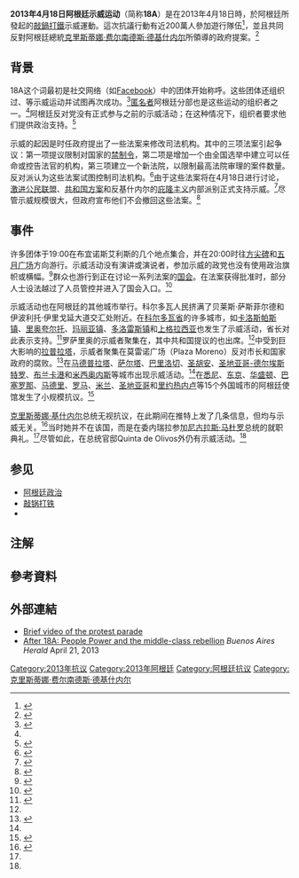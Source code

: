 {{Infobox historical event
| Event_Name = 18A
| Image_Name = 18A.JPG
| Imagesize = 
| Image_Alt = 
| Image_Caption = 
| Thumb_Time = 
| AKA = 
| Participants = 
| Location = [[阿根廷|阿根廷]]
| Date = {{Start date|2013|04|18}}
| nongregorian = 
| Deaths = 
| Result = 
| URL = 
| type = [[敲锅打铁|敲锅打铁]]、[[示威|示威]]
}}

'''2013年4月18日阿根廷示威运动'''（简称'''18A'''{{NoteTag|18A是18 de Abril（4月18日）的简写}}）是在2013年4月18日時，於阿根廷所發起的[[敲鍋打鐵|敲鍋打鐵]]示威運動。這次抗議行動有近200萬人參加遊行隊伍<ref>{{cite web|url= http://www.lanacion.com.ar/1574199-pocos-se-animaron-a-dar-cifras|title= Pocos se animaron a dar cifras|trans_title= Few people give numbers|language= es|author= |date= April 19, 2013|work= |publisher= La Nación|accessdate= April 22, 2013|archive-date= 2014-02-22|archive-url= https://web.archive.org/web/20140222063739/http://www.lanacion.com.ar/1574199-pocos-se-animaron-a-dar-cifras|dead-url= no}}</ref>，並且共同反對阿根廷總統[[克里斯蒂娜·费尔南德斯·德基什内尔|克里斯蒂娜·费尔南德斯·德基什内尔]]所領導的政府提案。<ref>{{cite web|url= http://www.lanacion.com.ar/1574237-18-a-una-multitud-volvio-a-las-calles-en-la-mayor-protesta-contra-el-gobierno|title= Una multitud volvió a las calles en la mayor protesta contra el Gobierno|trans_title= A multitude returned to the streets in the highest protest against the government|language= es|author= Laura Serra|date= April 19, 2013|work= |publisher= La Nación|accessdate= April 22, 2013|archive-date= 2018-01-30|archive-url= https://web.archive.org/web/20180130005955/http://www.lanacion.com.ar/1574237-18-a-una-multitud-volvio-a-las-calles-en-la-mayor-protesta-contra-el-gobierno|dead-url= no}}</ref>

== 背景 ==
18A这个词最初是社交网络（如[[Facebook|Facebook]]）中的团体开始称呼。这些团体还组织过{{Translink|en|8N}}、{{Translink|en|September 2012 cacerolazo in Argentina|2012年9月阿根廷示威|13S}}等示威运动并试图再次成功。<ref name="redes">{{cite web|title=En las redes sociales, crece la convocatoria para la protesta del 18A|url=http://www.lanacion.com.ar/1571591-cacerolazo-18-a-cristina|accessdate=April 20, 2013|author=|date=April 11, 2013|work=|publisher=La Nación|language=es|trans-title=In social networks grow the calling for the 18A|archive-date=2014-09-17|archive-url=https://web.archive.org/web/20140917021400/http://www.lanacion.com.ar/1571591-cacerolazo-18-a-cristina}}</ref>[[匿名者|匿名者]]阿根廷分部也是这些运动的组织者之一。<ref name="redes" />阿根廷反对党没有正式参与之前的示威活动；在这种情况下，组织者要求他们提供政治支持。<ref>{{cite web|title=Invitación de los caceroleros a compartir la marcha del 18-A|url=http://www.lanacion.com.ar/1571982-invitacion-de-los-caceroleros-a-compartir-la-marcha-del-18-a|accessdate=April 20, 2013|author=|date=April 12, 2013|work=|publisher=La Nación|language=es|trans-title=Invitation of the caceroleros to share the 18A march|archive-date=2013-04-20|archive-url=https://web.archive.org/web/20130420020316/http://www.lanacion.com.ar/1571982-invitacion-de-los-caceroleros-a-compartir-la-marcha-del-18-a}}</ref>

示威的起因是时任政府提出了一些法案来修改司法机构。其中的三项法案引起争议：第一项提议限制对国家的[[禁制令|禁制令]]，第二项是增加一个由全国选举中建立可以任命或控告法官的机构，第三项建立一个新法院，以限制最高法院审理的案件数量。反对派认为这些法案试图控制司法机构。<ref>{{cite web|title=Duro documento de la oposición en contra de la reforma judicial|url=http://www.lanacion.com.ar/1571981-duro-documento-de-la-oposicion-en-contra-de-la-reforma-judicial|accessdate=April 20, 2013|author=Laura Serra|date=April 12, 2013|work=|publisher=La Nación|language=es|trans-title=Harsh document of the opposition against the judiciary amendment|archive-date=2018-10-09|archive-url=https://web.archive.org/web/20181009005045/https://www.lanacion.com.ar/1571981-duro-documento-de-la-oposicion-en-contra-de-la-reforma-judicial}}</ref>由于这些法案将在4月18日进行讨论，[[激进公民联盟|激进公民联盟]]、[[共和国方案|共和国方案]]和反基什内尔的[[庇隆主义|庇隆主义]]内部派别正式支持示威。<ref>{{cite web|title=Macristas, radicales y aliados convocan a sumarse para el cacerolazo del 18A|url=http://www.lanacion.com.ar/1572245-macristas-radicales-y-aliados-convocan-a-sumarse-para-el-cacerolazo-del-18a|accessdate=April 20, 2013|author=|date=April 12, 2013|work=|publisher=La Nación|language=es|trans-title=Macrists, radicals and allies call to join the 18A cacerolazo|archive-date=2014-11-29|archive-url=https://web.archive.org/web/20141129042154/http://www.lanacion.com.ar/1572245-macristas-radicales-y-aliados-convocan-a-sumarse-para-el-cacerolazo-del-18a}}</ref>尽管示威规模很大，但政府宣布他们不会撤回这些法案。<ref>{{cite web|title=El oficialismo rechaza la marcha del 18-A y no detiene la reforma|url=http://www.lanacion.com.ar/1573148-el-oficialismo-rechaza-la-marcha-del-18-a-y-no-detiene-la-reforma|accessdate=April 20, 2013|author=Laura Serra|date=April 16, 2013|work=|publisher=La Nación|language=es|trans-title=Officialism rejects the 18-A demonstration and does not stop the amendment|archive-date=2014-11-29|archive-url=https://web.archive.org/web/20141129042147/http://www.lanacion.com.ar/1573148-el-oficialismo-rechaza-la-marcha-del-18-a-y-no-detiene-la-reforma}}</ref>

== 事件 ==
许多团体于19:00在布宜诺斯艾利斯的几个地点集合，并在20:00时往[[布宜诺斯艾利斯方尖碑|方尖碑]]和[[五月广场|五月广场]]方向游行。示威活动没有演讲或演说者，参加示威的政党也没有使用政治旗帜或横幅。<ref>{{cite web|title=La oposición se sumará hoy al cacerolazo contra el Gobierno en Plaza de Mayo|url=http://www.lanacion.com.ar/1573829-la-oposicion-se-sumara-hoy-al-cacerolazo-contra-el-gobierno-en-plaza-de-mayo|accessdate=April 20, 2013|author=Jaime Rosemberg|date=April 18, 2013|work=|publisher=La Nación|language=es|trans-title=The opposition will join today the cacerolazo against the government at Plaza de Mayo|archive-date=2017-12-25|archive-url=https://web.archive.org/web/20171225135543/http://www.lanacion.com.ar/1573829-la-oposicion-se-sumara-hoy-al-cacerolazo-contra-el-gobierno-en-plaza-de-mayo}}</ref>群众也游行到正在讨论一系列法案的[[阿根廷国会|国会]]。在法案获得批准时，部分人士设法越过了人员管控并进入了国会入口。<ref>{{cite web|title=Tensión en las puertas del Congreso, durante la marcha|url=http://www.lanacion.com.ar/1574026-tension-en-las-puertas-del-congreso-durante-la-marcha|accessdate=April 22, 2013|author=|date=April 18, 2013|work=|publisher=La Nación|language=es|trans-title=Tension at the gates of the Congress, during the march|archive-date=2016-01-07|archive-url=https://web.archive.org/web/20160107191344/http://www.lanacion.com.ar/1574026-tension-en-las-puertas-del-congreso-durante-la-marcha}}</ref>

示威活动也在阿根廷的其他城市举行。科尔多瓦人民挤满了贝莱斯·萨斯菲尔德和伊波利托·伊里戈延大道交汇处附近。在[[科尔多瓦省_(阿根廷)|科尔多瓦省]]的许多城市，如[[卡洛斯帕斯鎮|卡洛斯帕斯镇]]、[[里奥夸尔托|里奥夸尔托]]、[[瑪麗亞鎮_(阿根廷)|玛丽亚镇]]、[[多洛雷斯鎮|多洛雷斯镇]]和[[上格拉西亞|上格拉西亚]]也发生了示威活动，省长{{Translink|es|José Manuel de la Sota|何塞·曼努埃尔·德拉索塔}}对此表示支持。<ref name="interior">{{cite web|title=El cacerolazo por el 18A, en el interior del país|url=http://www.lanacion.com.ar/1574008-cacerolazo-18a-interior-del-pais|accessdate=April 22, 2013|author=|date=April 18, 2013|work=|publisher=La Nación|language=es|trans-title=The cacerolazo for the 18A, inside the country|archive-date=2014-12-07|archive-url=https://web.archive.org/web/20141207172557/http://www.lanacion.com.ar/1574008-cacerolazo-18a-interior-del-pais}}</ref>罗萨里奥的示威者聚集在{{Translink|es|Monumento histórico nacional a la Bandera|国旗历史纪念碑}}，其中共和国提议的{{Translink|es|Miguel del Sel|米格尔·德尔塞尔}}也出席。<ref name="interior" />{{Translink|en|2013 Argentina floods|2013年阿根廷洪水}}中受到巨大影响的[[拉普拉塔|拉普拉塔]]，示威者聚集在莫雷诺广场（Plaza Moreno）反对市长{{Translink|es|Pablo Bruera|巴勃罗·布鲁拉}}和国家政府的腐败。<ref>{{cite web|title=Tras las inundaciones, La Plata se movilizó frente a la Catedral|url=http://www.lanacion.com.ar/1574020-tras-las-inundaciones-la-plata-se-moviliza-frente-a-la-catedral|accessdate=April 22, 2013|author=|date=April 18, 2013|work=|publisher=La Nación|language=es|trans-title=After the floods, La Plata movilized to the Cathedral|archive-date=2018-10-10|archive-url=https://web.archive.org/web/20181010050504/https://www.lanacion.com.ar/1574020-tras-las-inundaciones-la-plata-se-moviliza-frente-a-la-catedral}}</ref>在[[马德普拉塔|马德普拉塔]]、[[萨尔塔|萨尔塔]]、[[圣卡洛斯-德巴里洛切|巴里洛切]]、[[圣胡安_(阿根廷)|圣胡安]]、[[圣地亚哥-德尔埃斯特罗|圣地亚哥-德尔埃斯特罗]]、[[布兰卡港|布兰卡港]]和[[米西奧內斯省_(阿根廷)|米西奥内斯]]等城市出现示威活动。<ref name="interior" />在[[悉尼|悉尼]]、[[东京|东京]]、[[华盛顿哥伦比亚特区|华盛顿]]、[[巴塞罗那|巴塞罗那]]、[[马德里|马德里]]、[[罗马|罗马]]、[[米兰|米兰]]、[[圣地亚哥_(智利)|圣地亚哥]]和[[里约热内卢|里约热内卢]]等15个外国城市的阿根廷使馆发生了小规模抗议。<ref>{{cite web|title=Los cacerolazos también sonaron en varias ciudades del mundo|url=http://www.lanacion.com.ar/1574178-los-cacerolazos-tambien-sonaron-en-varias-ciudades-del-mundo|accessdate=April 22, 2013|author=|date=April 19, 2013|work=|publisher=La Nación|language=es|trans-title=The cacerolazos sounded as well in several cities of the world|archive-date=2013-04-23|archive-url=https://web.archive.org/web/20130423063510/http://www.lanacion.com.ar/1574178-los-cacerolazos-tambien-sonaron-en-varias-ciudades-del-mundo}}</ref>

[[克里斯蒂娜·费尔南德斯·德基什内尔|克里斯蒂娜·基什内尔]]总统无视抗议，在此期间在推特上发了几条信息，但均与示威无关。<ref>{{cite web|title=Mientras se desarrollan las protestas, Cristina repasa su último discurso|url=http://www.lanacion.com.ar/1574017-mientras-se-desarrollan-las-protestas-cristina-repasa-su-ultimo-discurso|accessdate=April 22, 2013|author=|date=April 18, 2013|work=|publisher=La Nación|language=es|trans-title=Cristina reviews her last speech as the protests take place|archive-date=2014-03-05|archive-url=https://web.archive.org/web/20140305112128/http://www.lanacion.com.ar/1574017-mientras-se-desarrollan-las-protestas-cristina-repasa-su-ultimo-discurso}}</ref>当时她并不在该国，而是在委内瑞拉参加[[尼古拉斯·马杜罗|尼古拉斯·马杜罗]]总统的就职典礼。<ref name="interior" />尽管如此，在总统官邸Quinta de Olivos外仍有示威活动。<ref name="interior" />

== 参见 ==
{{Portal|阿根廷}}

* [[阿根廷政治|阿根廷政治]]
* [[敲锅打铁|敲锅打铁]]
* {{Translink|es|Reforma judicial de 2013 en Argentina|2013年阿根廷司法改革}}

== 注解 ==
{{NoteFoot}}

== 參考資料 ==
{{Reflist}}

== 外部連結 ==
* [http://www.youtube.com/watch?v=s6Kn2aFpJsA Brief video of the protest parade]{{Wayback|url=http://www.youtube.com/watch?v=s6Kn2aFpJsA |date=20160609033040 }} 
* [http://www.buenosairesherald.com/article/129226/after-18a-people-power-and-the-middleclass-rebellion After 18A: People Power and the middle-class rebellion]{{Wayback|url=http://www.buenosairesherald.com/article/129226/after-18a-people-power-and-the-middleclass-rebellion |date=20200821070925 }} ''Buenos Aires Herald'' April 21, 2013

[[Category:2013年抗议|Category:2013年抗议]]
[[Category:2013年阿根廷|Category:2013年阿根廷]]
<references group="註" />
[[Category:阿根廷抗议|Category:阿根廷抗议]]
[[Category:克里斯蒂娜·费尔南德斯·德基什内尔|Category:克里斯蒂娜·费尔南德斯·德基什内尔]]